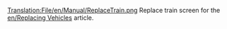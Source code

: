 [[Translation:File/en/Manual/ReplaceTrain.png]]
Replace train screen for the [[en/Replacing Vehicles]] article.